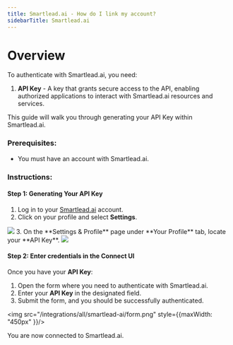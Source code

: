```yaml
---
title: Smartlead.ai - How do I link my account?
sidebarTitle: Smartlead.ai
---
```



# Overview

To authenticate with Smartlead.ai, you need:
1. **API Key** - A key that grants secure access to the API, enabling authorized applications to interact with Smartlead.ai resources and services.

This guide will walk you through generating your API Key within Smartlead.ai.

### Prerequisites:

- You must have an account with Smartlead.ai.

### Instructions:

#### Step 1: Generating Your API Key

1. Log in to your [Smartlead.ai](https://app.smartlead.ai/app) account.
2. Click on your profile and select **Settings**.
<img src="/integrations/all/smartlead-ai/settings.png" />
3. On the **Settings & Profile** page under **Your Profile** tab, locate your **API Key**.
<img src="/integrations/all/smartlead-ai/api_key.png" />

#### Step 2: Enter credentials in the Connect UI

Once you have your **API Key**:
1. Open the form where you need to authenticate with Smartlead.ai.
2. Enter your **API Key** in the designated field.
3. Submit the form, and you should be successfully authenticated.


<img src="/integrations/all/smartlead-ai/form.png" style={{maxWidth: "450px" }}/>

You are now connected to Smartlead.ai.
